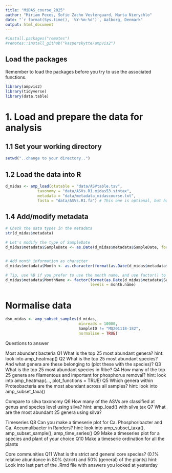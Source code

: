 ```yaml
---
title: "MiDAS_course_2025"
author: "Miriam Peces, Sofie Zacho Vestergaard, Marta Nierychlo"
date: "`r format(Sys.time(), '%Y-%m-%d')`, Aalborg, Denmark"
output: html_document
---
```



```r
#install.packages("remotes")
#remotes::install_github("kasperskytte/ampvis2")
```


## Load the packages
Remember to load the packages before you try to use the associated functions.
```r
library(ampvis2)
library(tidyverse)
library(data.table)
```

# **1. Load and prepare the data for analysis** 
## 1.1 Set your working directory
```r
setwd("..change to your directory..") 
```


## 1.2 Load the data into R
```r
d_midas <- amp_load(otutable = "data/ASVtable.tsv",
              taxonomy = "data/ASVs.R1.midas53.sintax",
              metadata = "data/metadata_midascourse.txt",
              fasta = "data/ASVs.R1.fa") # This one is optional, but handy if you need to merge datasets processed in different runs
```

## 1.4 Add/modify metadata
```r
# Check the data types in the metadata
str(d_midas$metadata)

# Let's modify the type of SampleDate
d_midas$metadata$SampleDate <- as.Date(d_midas$metadata$SampleDate, format = c("%d/%m/%Y"))


# Add month information as character
d_midas$metadata$Month <- as.character(format(as.Date(d_midas$metadata$SampleDate),'%m'))

# Tip, use %B if you prefer to use the month name, and use factor() to order the month names chronologically
d_midas$metadata$MonthName <- factor(format(as.Date(d_midas$metadata$SampleDate),'%B'),
                                     levels = month.name)
```

# Normalise data
```r
dsn_midas <- amp_subset_samples(d_midas,
                                minreads = 10000,
                                SampleID != "MQ201118-182",  
                                normalise = TRUE)
```




Questions to answer

Most abundant bacteria
Q1 What is the top 25 most abundant genera?
	hint: look into amp_heatmap()
Q2 What is the top 25 most abundant species? And what genera are these belonging to (plot these with the species)?
Q3 What is the top 25 most abundant species in Ribe?
Q4 How many of the top 25 genera are filamentous and important for phosphorus removal?
	hint: look into amp_heatmap(…, plot_functions = TRUE)
Q5 Which genera within Proteobacteria are the most abundant across all samples?
	hint: look into amp_subset_taxa()

Compare to silva taxonomy
Q6 How many of the ASVs are classified at genus and species level using silva?
	hint: amp_load() with silva tax
Q7 What are the most abundant 25 genera using silva?
	

Timeseries
Q8 Can you make a timeserie plot for Ca. Phosphoribacter and Ca. Accumulibacter in Randers?
	hint: look into amp_subset_taxa(), amp_subset_sample(), amp_time_series()
Q9 Make a timeseries plot for a species and plant of your choice
Q10 Make a timeserie ordination for all the plants


Core communities 
Q11 What is the strict and general core species? (0.1% relative abundance in 80% (strict) and 50% (general) of the plants)
	hint: Look into last part of the .Rmd file with answers you looked at yesterday






